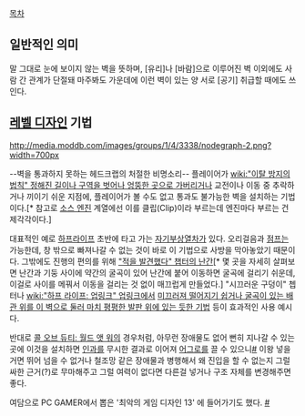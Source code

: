 [[목차]]
== 일반적인 의미 ==
말 그대로 눈에 보이지 않는 벽을 뜻하며, [유리]나 [바람]으로 이루어진 벽 이외에도 사람 간 관계가 단절돼 마주봐도 가운데에 이런 벽이 있는 양 서로 [공기] 취급할 때에도 쓰인다.

== [[레벨 디자인]] 기법 ==
http://media.moddb.com/images/groups/1/4/3338/nodegraph-2.png?width=700px

{{{#!html
<iframe width="420" height="315" src="http://www.youtube.com/embed/RmxmYpYl3_Y" frameborder="0" allowfullscreen></iframe>
}}}

--벽을 통과하지 못하는 헤드크랩의 처절한 비명소리--
플레이어가 [[wiki:"이탈 방지의 법칙" 정해진 길이나 구역을 벗어나 엉뚱한 곳으로 가버리거나]] 교전이나 이동 중 추락하거나 끼이기 쉬운 지점에, 플레이어가 볼 수도 없고 통과도 불가능한 벽을 설치하는 기법이다.[* 참고로 [[소스 엔진]] 계열에선 이를 클립(Clip)이라 부르는데 엔진마다 부르는 건 제각각이다.]

대표적인 예로 [[하프라이프]] 초반에 타고 가는 [[자기부상열차]]가 있다. 오리걸음과 [[점프]]는 가능한데, 창 밖으로 빠져나갈 수 없는 것이 바로 이 기법으로 사방을 막아놓았기 때문이다. 그밖에도 진행의 편의를 위해 [http://cafe.naver.com/cssmap/2659 "적을 발견했다" 챕터의 난간][* 몇 곳을 자세히 살펴보면 난간과 기둥 사이에 약간의 굴곡이 있어 난간에 붙어 이동하면 굴곡에 걸리기 쉬운데, 이걸로 사이를 메꿔서 이동을 걸리는 것 없이 매끄럽게 만들었다.] "시끄러운 구덩이" 쳅터나 [[wiki:"하프 라이프: 업링크" 업링크]]에서 [http://cafe.naver.com/cssmap/2658 미끄러져 떨어지기 쉽거나 굴곡이 있는 배관 위를 이 벽으로 둘러 마치 평평한 발판 위에 있는 듯한 기법] 등이 효과적인 사용 예시다.

반대로 [[콜 오브 듀티: 월드 앳 워]]의 경우처럼, 아무런 장애물도 없어 뻔히 지나갈 수 있는 곳에 이것을 설치하면 [[인과]]를 무시한 결과로 이어져 [[어그로]]를 끌 수 있으니[http://blog.naver.com/toxagen/memo/80075127440 #] 이왕 넣을거면 뛰어 넘을 수 없거나 철조망 같은 장애물과 병행해서 왜 진입을 할 수 없는지 그럴싸한 근거(?)로 무마해주고 그럴 여력이 없다면 다른걸 넣거나 구조 자체를 변경해주면 좋다.

여담으로 PC GAMER에서 뽑은 '최악의 게임 디자인 13' 에 들어가기도 했다. [http://naridy.egloos.com/4793506 #]
